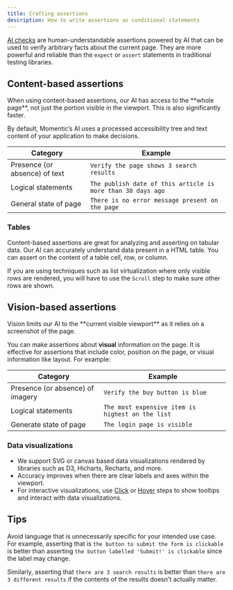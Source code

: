 ```yaml
---
title: Crafting assertions
description: How to write assertions as conditional statements
---
```


[AI checks](/steps/ai-check) are human-understandable assertions powered by AI that can be used to verify arbitrary facts about the current page. They are more powerful and reliable than the `expect` or `assert` statements in traditional testing libraries.

## Content-based assertions

<Info>
  When using content-based assertions, our AI has access to the **whole page**,
  not just the portion visible in the viewport. This is also significantly
  faster.
</Info>

By default, Momentic’s AI uses a processed accessibility tree and text content of your application to make decisions.

| Category                      | Example                                                     |
| ----------------------------- | ----------------------------------------------------------- |
| Presence (or absence) of text | `Verify the page shows 3 search results`                    |
| Logical statements            | `The publish date of this article is more than 30 days ago` |
| General state of page         | `There is no error message present on the page`             |

### Tables

Content-based assertions are great for analyzing and asserting on tabular data. Our AI can accurately understand data present in a HTML table. You can assert on the content of a table cell, row, or column.

If you are using techniques such as list virtualization where only visible rows are rendered, you will have to use the `Scroll` step to make sure other rows are shown.

## Vision-based assertions

<Info>
  Vision limits our AI to the **current visible viewport** as it relies on a
  screenshot of the page.
</Info>

You can make assertions about **visual** information on the page. It is effective for assertions that include color, position on the page, or visual information like layout. For example:

| Category                         | Example                                          |
| -------------------------------- | ------------------------------------------------ |
| Presence (or absence) of imagery | `Verify the buy button is blue`                  |
| Logical statements               | `The most expensive item is highest on the list` |
| Generate state of page           | `The login page is visible`                      |

### Data visualizations

- We support SVG or canvas based data visualizations rendered by libraries such as D3, Hicharts, Recharts, and more.
- Accuracy improves when there are clear labels and axes within the viewport.
- For interactive visualizations, use [Click](/steps/click) or [Hover](/steps/hover) steps to show tooltips and interact with data visualizations.

## Tips

Avoid language that is unnecessarily specific for your intended use case. For example, asserting that is `the button to submit the form is clickable` is better than asserting `the button labelled 'Submit!' is clickable` since the label may change.

Similarly, asserting that `there are 3 search results` is better than `there are 3 different results` if the contents of the results doesn't actually matter.
